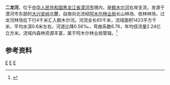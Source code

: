 '''二龙河'''，位于[[中华人民共和国|中华人民共和国]][[黑龙江省|黑龙江省]][[漠河市|漠河市]]境内，是[[额木尔河|额木尔河]]右岸支流，发源于漠河市东部的[[大兴安岭|大兴安岭]]北麓，自南向北流经[[阿木尔林业局|阿木尔林业局]]长山林场、依林林场，过龙河林场后下行4千米汇入额木尔河。河流全长65千米，流域面积1423平方千米，平均水深0.6米左右，河道比降0.56‰，弯曲系数6.76，年均径流量2.24亿立方米。流域内森林资源丰富，属于阿木尔林业局管辖。<ref name="中国河湖大典">{{cite book zh |author=《[[中国河湖大典|中国河湖大典]]》编纂委员会 |title=《中国河湖大典·黑龙江、辽河卷》 |format=M |edition=1 |location=北京 |publisher=中国水利水电出版社 |date=2014年4月 |pages=30页 |id= ISBN 978-7-5170-1950-3}}</ref>

== 参考资料 ==
{{reflist}}

{{黑龙江水系}}
[[Category:黑龙江河流|E]]
[[Category:黑龍江水系|E]]
[[Category:漠河市|E]]